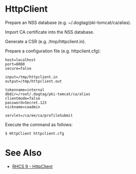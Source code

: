 = HttpClient =

Prepare an NSS database (e.g. ~/.dogtag/pki-tomcat/ca/alias).

Import CA certificate into the NSS database.

Generate a CSR (e.g. /tmp/httpclient.in).

Prepare a configuration file (e.g. httpclient.cfg):

<pre>
host=localhost
port=8080
secure=false

input=/tmp/httpclient.in
output=/tmp/httpclient.out

tokenname=internal
dbdir=/root/.dogtag/pki-tomcat/ca/alias
clientmode=false
password=Secret.123
nickname=caadmin

servlet=/ca/ee/ca/profileSubmit
</pre>

Execute the command as follows:

<pre>
$ HttpClient httpclient.cfg
</pre>

= See Also =

* [https://access.redhat.com/documentation/en-US/Red_Hat_Certificate_System/9/html/Command-Line_Tools_Guide/HTTP_Client.html RHCS 9 - HttpClient]